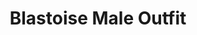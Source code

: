 ---
title: "Blastoise Male Outfit"
meta_title: "Blastoise Male Outfit craft"
description: "Craft de Blastoise Male Outfit"
rank: "c"
draft: false
name: "Blastoise Male Outfit"
recipe_img: "https://wiki.pokexgames.com/images/f/fd/BlastoiseCosplay.png"
level: 52
craft_time: 172800
result: 1
value_npc: 1
ingredients:
  - name: "Water Pendant"
    quantity: 500
    item_img: "https://wiki.pokexgames.com/images/2/27/WaterPendant.png"
    value_npc: 1
  - name: "Squirtle Hull"
    quantity: 200
    item_img: "https://wiki.pokexgames.com/images/9/99/Squirtle_Hull.png"
    value_npc: 1
  - name: "Seahorse Tail"
    quantity: 25
    item_img: "https://wiki.pokexgames.com/images/9/92/Seahorse_Tail.png"
    value_npc: 1
  - name: "Red Scale"
    quantity: 200
    item_img: "https://wiki.pokexgames.com/images/1/19/Red_Scale.png"
    value_npc: 1
  - name: "Water Stone"
    quantity: 4
    item_img: "https://wiki.pokexgames.com/images/8/80/Water-stone.gif"
    value_npc: 1
  - name: "Refined Style Point"
    quantity: 600
    item_img: "https://wiki.pokexgames.com/images/6/6b/Refined_style_point.png"
    value_npc: 1
---